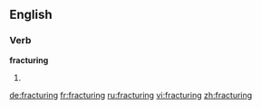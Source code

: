 ==English==

===Verb===
'''fracturing'''

# {{third-person singular of|fracture}}

[[de:fracturing]]
[[fr:fracturing]]
[[ru:fracturing]]
[[vi:fracturing]]
[[zh:fracturing]]